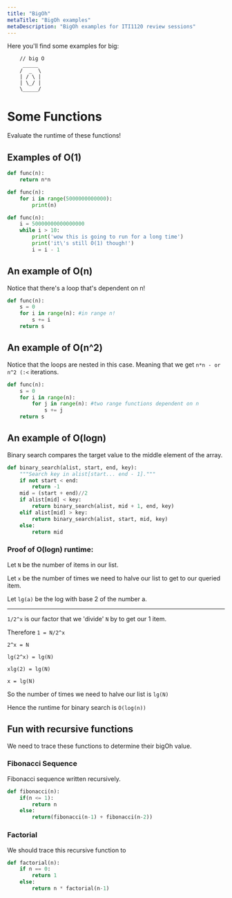```yaml
---
title: "BigOh"
metaTitle: "BigOh examples"
metaDescription: "BigOh examples for ITI1120 review sessions"
---
```


Here you'll find some examples for big:

```
    // big O  
     _____
    /  _  \
    | / \ |
    | \_/ |
    \_____/
```

# Some Functions

Evaluate the runtime of these functions!

## Examples of O(1)

```python
def func(n):
    return n*n

def func(n):
    for i in range(5000000000000):
        print(n)

def func(n):
    i = 50000000000000000
    while i > 10:
        print('wow this is going to run for a long time')
        print('it\'s still O(1) though!')
        i = i - 1
```

## An example of O(n)

Notice that there's a loop that's dependent on n!

```python
def func(n):
	s = 0
	for i in range(n): #in range n! 
		s += i
	return s
```

## An example of O(n^2)

Notice that the loops are nested in this case. Meaning that we get `n*n - or n^2 (:<` iterations.

```python
def func(n):
	s = 0
	for i in range(n):
		for j in range(n): #two range functions dependent on n
			s += j
	return s
```

## An example of O(logn)

Binary search compares the target value to the middle element of the array.

```python
def binary_search(alist, start, end, key):
    """Search key in alist[start... end - 1]."""
    if not start < end:
        return -1
    mid = (start + end)//2
    if alist[mid] < key:
        return binary_search(alist, mid + 1, end, key)
    elif alist[mid] > key:
        return binary_search(alist, start, mid, key)
    else:
        return mid
```

### Proof of O(logn) runtime:

Let `N` be the number of items in our list.

Let `x` be the number of times we need to halve our list to get to our queried item.

Let `lg(a)` be the log with base 2 of the number a.

------------------

`1/2^x` is our factor that we 'divide' `N` by to get our 1 item.


Therefore `1 = N/2^x`
          
`2^x = N`
          
`lg(2^x) = lg(N)`
          
`xlg(2) = lg(N)`
          
`x = lg(N)`

So the number of times we need to halve our list is `lg(N)`

Hence the runtime for binary search is `O(log(n))`

## Fun with recursive functions

We need to trace these functions to determine their bigOh value.

### Fibonacci Sequence

Fibonacci sequence written recursively.

```python
def fibonacci(n):
    if(n <= 1):
        return n
    else:
        return(fibonacci(n-1) + fibonacci(n-2))
```

### Factorial

We should trace this recursive function to 

```python
def factorial(n):
    if n == 0:
        return 1
    else:
        return n * factorial(n-1)
```